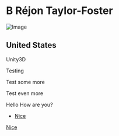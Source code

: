 
# B Réjon Taylor-Foster
![Image](https://rejontaylor.com/Images/about.png)

## United States

<Skills> 

Unity3D 

Testing

Test some more 

Test even more

</Skills>

<Games>

Hello How are you?

- [Nice](https://rejontaylor.com)

[Nice](https://rejontaylor.com)

</Games>
